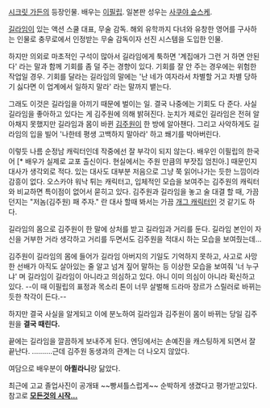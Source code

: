[[시크릿 가든]]의 등장인물. 배우는 [[이필립]]. 일본판 성우는 [[사쿠야 슌스케]].

[[길라임]]이 있는 액션 스쿨 대표, 무술 감독. 해외 유학까지 다녀와 유창한 영어를 구사하는 인물로 충무로에서 인정받는 무술 감독이자 선진 시스템을 도입한 인물. 

하지만 의외로 마초적인 구석이 많아서 길라임에게 툭하면 '계집애가 그런 거 하면 안된다' 라는 말과 함께 기회를 좀 덜 주는 경향이 있다. 기회를 잘 안 주는 경우에는 위험한 작업일 경우. 기회를 달라는 길라임의 말에는 '난 네가 여자라서 차별할 거고 차별 당하기 싫다면 이 업계에서 일하지 말라' 라는 말까지 뱉는다. 

그래도 이것은 길라임을 아끼기 때문에 벌이는 일. 결국 나중에는 기회도 다 준다. 사실 길라임을 좋아하고 있다는 게 김주원에 의해 밝혀진다. 눈치가 제로인 길라임은 전혀 알아채지 못했지만 길라임과 몸이 바뀐 [[김주원(시크릿 가든(드라마))|김주원]]이 한 방에 알아챈다. 그리고 사악하게도 길라임의 입을 빌어 '나한테 평생 고백하지 말아라' 하고 쐐기를 박아버린다. 

이렇듯 나름 순정남 캐릭터인데 작중에선 잘 부각이 되지 않는다. 배우인 이필립의 한국어 [* 배우가 실제로 교포 출신이다. 현실에서는 주원 만큼의 부잣집 엄친아.] 때문인지 대사가 생각외로 적다. 있는 대사도 대부분 저음으로 그냥 쭉 읽어나가는 듯한 느낌이라 감흥이 없다. 오스카야 워낙 튀는 캐릭터고, 입체적인 모습을 보여주는 김주원의 캐릭터와 비교하면 특이점이 없어서 묻히고 있다. 김주원과 길라임을 놓고 술 대결 할 때, 가끔 던지는 "저놈(김주원) 패 주자." 란 대사 할때 봐서는 가끔 [[개그 캐릭터]]인 것 같기도 하다.
 
길라임의 몸으로 김주원이 한 말에 상처를 받고 길라임과 거리를 둔다. 길라임 본인이 자신을 거부한 거라 생각하고 거리를 두면서도 김주원을 적대시 하는 모습을 보여줬는데...

김주원이 길라임의 몸에 들어가 길라임 아버지의 기일도 기억하지 못하고, 사고로 사망한 선배가 아직도 살아있는 줄 알고 넘겨 짚어 말하는 등 이상한 모습을 보여줘 '너 누구냐' 며 길라임이 길라임이 아니라고 의심하고 있다. 아니 이미 의심이 아니라 확신하고 있다. --이 때 이필립의 표정과 목소리 톤이 너무 살벌해 드라마 장르가 스릴러로 바뀌는 듯한 착각이 든다.--

하지만 결국 사실을 알게되고 이에 분노하여 길라임과 김주원이 몸이 바뀌는 당일 김주원을 '''결국 때린다.'''

끝에는 길라임을 깔끔하게 보내주게 된다. 엔딩에서는 손예진을 캐스팅하게 되면서 잘 끝난다. ..........근데 김주원 동생과의 관계는 더 나오지 않았다.

여담으로 배우분이 '''아퀼라니'''랑 닮았다. 

최근에 고교 졸업사진이 공개돼 ~~빵셔틀스럽게~~ 순박하게 생겼다고 평가받고있다. 참고로 '''[http://star.gekota.com/bbs/board.php?bo_table=C000001&wr_id=371730 모든것의 시작...]'''
